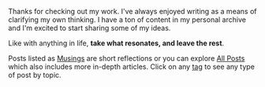 <Heading text="My Writing" level="h1" />

Thanks for checking out my work. I've always enjoyed writing as a means of clarifying my own thinking. I have a ton of content in my personal archive and I'm excited to start sharing some of my ideas.

Like with anything in life, **take what resonates, and leave the rest**.

Posts listed as [Musings](/musings) are short reflections or you can explore [All Posts](/posts) which also includes more in-depth articles. Click on any [tag](/tags) to see any type of post by topic.
